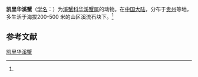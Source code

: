 {{Speciesbox
| name = 凯里华溪蟹
| status = 
| status_system = 
| image = 
| genus = Sinopotamon
| species = kenliense
| authority = (Dai, 1997)<ref name='id12150'>{{cite web| url =http://www.bioinfo.cn/db05/BjdwSpecies.php?action=view&id=12150| title =凯里华溪蟹| work =《中国动物物种编目数据库》| publisher =中国科学院微生物研究所| author =中国科学院动物研究所| accessdate =2009-04-28| deadurl =yes| archiveurl =https://web.archive.org/web/20131203122335/http://www.bioinfo.cn/db05/BjdwSpecies.php?action=view| archivedate =2013-12-03}}</ref>
}}

'''凯里华溪蟹'''（[[学名|学名]]：{{lang|la|''Sinopotamon kenliense''}}）为[[溪蟹科|溪蟹科]][[华溪蟹属|华溪蟹属]]的动物。在[[中国大陆|中国大陆]]，分布于[[贵州|贵州]]等地，多生活于海拔200-500 米的山区溪流石块下。<ref name='id12150'/>

== 参考文献 ==
{{reflist}}

{{Wikispecies|Sinopotamon kenliense}}
{{Taxonbar|from=Q14344166}}

[[Category:华溪蟹属|凯里华溪蟹]]


{{螃蟹小作品}}